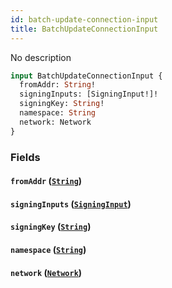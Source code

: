 ```yaml
---
id: batch-update-connection-input
title: BatchUpdateConnectionInput
---
```



No description

```graphql
input BatchUpdateConnectionInput {
  fromAddr: String!
  signingInputs: [SigningInput!]!
  signingKey: String!
  namespace: String
  network: Network
}
```


### Fields

#### `fromAddr` ([`String`](/cyberconnect-api/reference/scalars/string))




#### `signingInputs` ([`SigningInput`](/cyberconnect-api/reference/inputs/signing-input))




#### `signingKey` ([`String`](/cyberconnect-api/reference/scalars/string))




#### `namespace` ([`String`](/cyberconnect-api/reference/scalars/string))




#### `network` ([`Network`](/cyberconnect-api/reference/enums/network))






